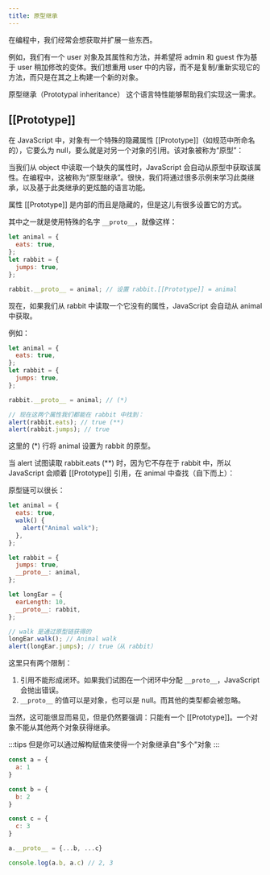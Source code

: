 ```yaml
---
title: 原型继承
---
```



<AuthorInfo />

在编程中，我们经常会想获取并扩展一些东西。

例如，我们有一个 user 对象及其属性和方法，并希望将 admin 和 guest 作为基于 user 稍加修改的变体。我们想重用 user 中的内容，而不是复制/重新实现它的方法，而只是在其之上构建一个新的对象。

原型继承（Prototypal inheritance） 这个语言特性能够帮助我们实现这一需求。

## [[Prototype]]

在 JavaScript 中，对象有一个特殊的隐藏属性 [[Prototype]]（如规范中所命名的），它要么为 null，要么就是对另一个对象的引用。该对象被称为“原型”：

当我们从 object 中读取一个缺失的属性时，JavaScript 会自动从原型中获取该属性。在编程中，这被称为“原型继承”。很快，我们将通过很多示例来学习此类继承，以及基于此类继承的更炫酷的语言功能。

属性 [[Prototype]] 是内部的而且是隐藏的，但是这儿有很多设置它的方式。

其中之一就是使用特殊的名字 `__proto__`，就像这样：

```js
let animal = {
  eats: true,
};
let rabbit = {
  jumps: true,
};

rabbit.__proto__ = animal; // 设置 rabbit.[[Prototype]] = animal
```

现在，如果我们从 rabbit 中读取一个它没有的属性，JavaScript 会自动从 animal 中获取。

例如：

```js
let animal = {
  eats: true,
};
let rabbit = {
  jumps: true,
};

rabbit.__proto__ = animal; // (*)

// 现在这两个属性我们都能在 rabbit 中找到：
alert(rabbit.eats); // true (**)
alert(rabbit.jumps); // true
```

这里的 (\*) 行将 animal 设置为 rabbit 的原型。

当 alert 试图读取 rabbit.eats (\*\*) 时，因为它不存在于 rabbit 中，所以 JavaScript 会顺着 [[Prototype]] 引用，在 animal 中查找（自下而上）：

原型链可以很长：

```js
let animal = {
  eats: true,
  walk() {
    alert("Animal walk");
  },
};

let rabbit = {
  jumps: true,
  __proto__: animal,
};

let longEar = {
  earLength: 10,
  __proto__: rabbit,
};

// walk 是通过原型链获得的
longEar.walk(); // Animal walk
alert(longEar.jumps); // true（从 rabbit）
```
这里只有两个限制：
1. 引用不能形成闭环。如果我们试图在一个闭环中分配 `__proto__`，JavaScript 会抛出错误。
1. `__proto__` 的值可以是对象，也可以是 null。而其他的类型都会被忽略。

当然，这可能很显而易见，但是仍然要强调：只能有一个 [[Prototype]]。一个对象不能从其他两个对象获得继承。

:::tips
但是你可以通过解构赋值来使得一个对象继承自"多个"对象
:::

```js 
const a = {
  a: 1
}

const b = {
  b: 2
}

const c = {
  c: 3
}

a.__proto__ = {...b, ...c}

console.log(a.b, a.c) // 2, 3
```


